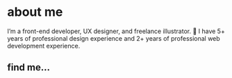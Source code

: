 
<SEO pageTitle="About me" />

# about me

I’m a front-end developer, UX designer, and freelance illustrator. 🦄 I have 5+ years of professional design experience and 2+ years of professional web development experience.

## find me...

<Contact />
